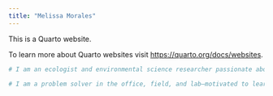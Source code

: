 ```yaml
---
title: "Melissa Morales"
---
```


This is a Quarto website.

To learn more about Quarto websites visit <https://quarto.org/docs/websites>.

```r
# I am an ecologist and environmental science researcher passionate about investigating ecological systems through field-based research, data-driven analysis, and scientific writing. My work spans pollinator ecology, insect biology, and environmental data science, with experience leading international field crews, conducting ecological surveys in U.S. national parks, and developing innovative sampling and analysis methods. I bring practical expertise in transects, flora and fauna identification, soil analysis, and limnology assessments, along with strong skills in grant and permit writing. I have contributed to peer-reviewed publications and technical reports that advance our understanding of species interactions, community dynamics, and ecosystem change.
```

```r
# I am a problem solver in the office, field, and lab—motivated to learn quickly, adapt to challenges, and apply my skills in diverse ecological contexts. I’m looking to connect with researchers and collaborators dedicated to rigorous ecological fieldwork, cross-disciplinary research, and the clear communication of science through writing and publication.
```


